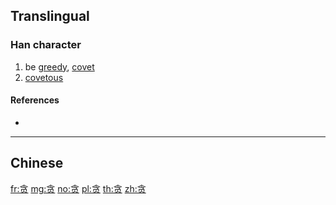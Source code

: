 {{character info/new}}
{{also|貪}}
==Translingual==

===Han character===
{{Han char|rn=154|rad=贝|as=04|sn=8|four=|canj=OINO,XOINO|ids=⿱今贝}}

# be [[greedy]], [[covet]]
# [[covetous]]

====References====
* {{Han ref|kx=1213.211|hdz=10143.110|uh=8D2A|ud=36138}}

----

==Chinese==
{{zh-see|貪}}

[[fr:贪]]
[[mg:贪]]
[[no:贪]]
[[pl:贪]]
[[th:贪]]
[[zh:贪]]